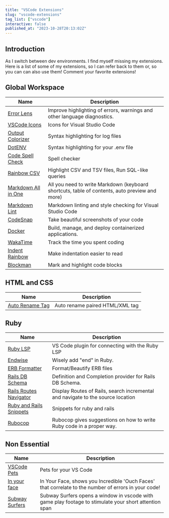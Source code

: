 ```yaml
---
title: "VSCode Extensions"
slug: "vscode-extensions"
tag_list: ["vscode"]
interactive: false
published_at: "2023-10-28T20:13:02Z"
---
```


## Introduction 

As I switch between dev environments. I find myself missing my extensions. Here is a list of some of my extensions, so I can refer back to them or, so you can can also use them! Comment your favorite extensions!

## Global Workspace

<table>
  <thead>
    <tr>
      <th>Name</th>
      <th>Description</th>
    </tr>
  </thead>
  <tbody>
    <tr>
      <td><a href="https://marketplace.visualstudio.com/items?itemName=usernamehw.errorlens">Error Lens</a></td>
      <td>Improve highlighting of errors, warnings and other language diagnostics.</td>
    </tr>
    <tr>
      <td><a href="https://marketplace.visualstudio.com/items?itemName=vscode-icons-team.vscode-icons">VSCode Icons</a></td>
      <td>Icons for Visual Studio Code</td>
    </tr>
    <tr>
      <td><a href="https://marketplace.visualstudio.com/items?itemName=IBM.output-colorizer">Output Colorizer</a></td>
      <td>Syntax highlighting for log files</td>
    </tr>
    <tr>
      <td><a href="https://marketplace.visualstudio.com/items?itemName=mikestead.dotenv">DotENV</a></td>
      <td>Syntax highlighting for your .env file</td>
    </tr>
    <tr>
      <td><a href="https://marketplace.visualstudio.com/items?itemName=streetsidesoftware.code-spell-checker">Code Spell Check</a></td>
      <td>Spell checker</td>
    </tr>
    <tr>
      <td><a href="https://marketplace.visualstudio.com/items?itemName=mechatroner.rainbow-csv">Rainbow CSV</a></td>
      <td>Highlight CSV and TSV files, Run SQL-like queries</td>
    </tr>
    <tr>
      <td><a href="https://marketplace.visualstudio.com/items?itemName=yzhang.markdown-all-in-one">Markdown All in One</a></td>
      <td>All you need to write Markdown (keyboard shortcuts, table of contents, auto preview and more)</td>
    </tr>
    <tr>
      <td><a href="https://marketplace.visualstudio.com/items?itemName=DavidAnson.vscode-markdownlint">Markdown Lint</a></td>
      <td>Markdown linting and style checking for Visual Studio Code</td>
    </tr>
    <tr>
      <td><a href="https://marketplace.visualstudio.com/items?itemName=adpyke.codesnap">CodeSnap</a></td>
      <td>Take beautiful screenshots of your code</td>
    </tr>
    <tr>
      <td><a href="https://code.visualstudio.com/docs/containers/overview">Docker</a></td>
      <td>Build, manage, and deploy containerized applications.</td>
    </tr>
    <tr>
      <td><a href="https://marketplace.visualstudio.com/items?itemName=WakaTime.vscode-wakatime">WakaTime</a></td>
      <td>Track the time you spent coding</td>
    </tr>
    <tr>
      <td><a href="https://marketplace.visualstudio.com/items?itemName=oderwat.indent-rainbow">Indent Rainbow</a></td>
      <td>Make indentation easier to read</td>
    </tr>
    <tr>
      <td><a href="https://marketplace.visualstudio.com/items?itemName=leodevbro.blockman">Blockman</a></td>
      <td>Mark and highlight code blocks</td>
    </tr>
  </tbody>
</table>


## HTML and CSS

<table>
  <thead>
    <tr>
      <th>Name</th>
      <th>Description</th>
    </tr>
  </thead>
  <tbody>
    <tr>
      <td><a href="https://marketplace.visualstudio.com/items?itemName=formulahendry.auto-rename-tag">Auto Rename Tag</a></td>
      <td>Auto rename paired HTML/XML tag</td>
    </tr>
  </tbody>
</table>

## Ruby

<table>
  <thead>
    <tr>
      <th>Name</th>
      <th>Description</th>
    </tr>
  </thead>
  <tbody>
    <tr>
      <td><a href="https://marketplace.visualstudio.com/items?itemName=Shopify.ruby-lsp">Ruby LSP</a></td>
      <td>VS Code plugin for connecting with the Ruby LSP</td>
    </tr>
    <tr>
      <td><a href="https://marketplace.visualstudio.com/items?itemName=kaiwood.endwise">Endwise</a></td>
      <td>Wisely add "end" in Ruby.</td>
    </tr>
    <tr>
      <td><a href="https://marketplace.visualstudio.com/items?itemName=aliariff.vscode-erb-beautify">ERB Formatter</a></td>
      <td>Format/Beautify ERB files</td>
    </tr>
    <tr>
      <td><a href="https://marketplace.visualstudio.com/items?itemName=aki77.rails-db-schema">Rails DB Schema</a></td>
      <td>Definition and Completion provider for Rails DB Schema.</td>
    </tr>
    <tr>
      <td><a href="https://marketplace.visualstudio.com/items?itemName=makicamel.rails-routes-navigator">Rails Routes Navigator</a></td>
      <td>Display Routes of Rails, search incremental and navigate to the source location</td>
    </tr>
    <tr>
      <td><a href="https://marketplace.visualstudio.com/items?itemName=Cjay.ruby-and-rails-snippets">Ruby and Rails Snippets</a></td>
      <td>Snippets for ruby and rails</td>
    </tr>
    <tr>
      <td><a href="https://marketplace.visualstudio.com/items?itemName=misogi.ruby-rubocop">Rubocop</a></td>
      <td>Rubocop gives suggestions on how to write Ruby code in a proper way.</td>
    </tr>
  </tbody>
</table>

## Non Essential

<table>
  <thead>
    <tr>
      <th>Name</th>
      <th>Description</th>
    </tr>
  </thead>
  <tbody>
    <tr>
      <td><a href="https://marketplace.visualstudio.com/items?itemName=tonybaloney.vscode-pets">VSCode Pets</a></td>
      <td>Pets for your VS Code</td>
    </tr>
    <tr>
      <td><a href="https://marketplace.visualstudio.com/items?itemName=TTOOWA.in-your-face-incredible">In your face</a></td>
      <td>In Your Face, shows you Incredible 'Ouch Faces' that correlate to the number of errors in your code!</td>
    </tr>
    <tr>
      <td><a href="https://marketplace.visualstudio.com/items?itemName=jirkavrba.subway-surfers">Subway Surfers</a></td>
      <td>Subway Surfers opens a window in vscode with game play footage to stimulate your short attention span</td>
    </tr>
  </tbody>
</table>

